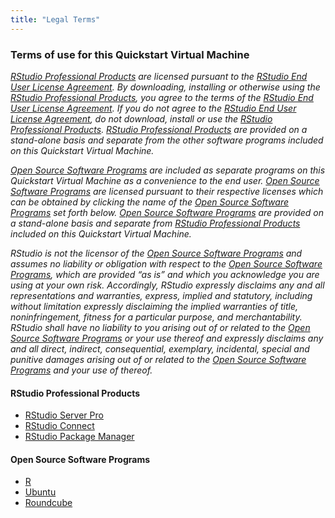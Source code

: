 ```yaml
---
title: "Legal Terms"
---
```


### Terms of use for this Quickstart Virtual Machine

*[RStudio Professional Products](#rstudio-professional-products) are licensed pursuant to the [RStudio End User License Agreement](https://www.rstudio.com/about/eula/). By downloading, installing or otherwise using the [RStudio Professional Products](#rstudio-professional-products), you agree to the terms of the [RStudio End User License Agreement](https://www.rstudio.com/about/eula/). If you do not agree to the [RStudio End User License Agreement](https://www.rstudio.com/about/eula/), do not download, install or use the [RStudio Professional Products](#rstudio-professional-products). [RStudio Professional Products](#rstudio-professional-products) are provided on a stand-alone basis and separate from the other software programs included on this Quickstart Virtual Machine.*

*[Open Source Software Programs](#open-source-software-programs) are included as separate programs on this Quickstart Virtual Machine as a convenience to the end user. [Open Source Software Programs](#open-source-software-programs) are licensed pursuant to their respective licenses which can be obtained by clicking the name of the [Open Source Software Programs](#open-source-software-programs) set forth below. [Open Source Software Programs](#open-source-software-programs) are provided on a stand-alone basis and separate from [RStudio Professional Products](#rstudio-professional-products) included on this Quickstart Virtual Machine.*

*RStudio is not the licensor of the [Open Source Software Programs](#open-source-software-programs) and assumes no liability or obligation with respect to the [Open Source Software Programs](#open-source-software-programs), which are provided “as is” and which you acknowledge you are using at your own risk. Accordingly, RStudio expressly disclaims any and all representations and warranties, express, implied and statutory, including without limitation expressly disclaiming the implied warranties of title, noninfringement, fitness for a particular purpose, and merchantability. RStudio shall have no liability to you arising out of or related to the [Open Source Software Programs](#open-source-software-programs) or your use thereof and expressly disclaims any and all direct, indirect, consequential, exemplary, incidental, special and punitive damages arising out of or related to the [Open Source Software Programs](#open-source-software-programs) and your use of thereof.*

#### RStudio Professional Products

* [RStudio Server Pro](https://www.rstudio.com/products/rstudio-server-pro/evaluation/)
* [RStudio Connect](https://www.rstudio.com/products/connect/evaluation/)
* [RStudio Package Manager](https://www.rstudio.com/products/package-manager/eval/)

#### Open Source Software Programs

* [R](https://www.r-project.org/Licenses/)
* [Ubuntu](https://www.ubuntu.com/licensing)
* [Roundcube](https://roundcube.net/license/)
 

